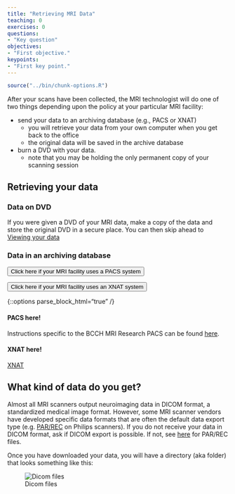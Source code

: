 ```yaml
---
title: "Retrieving MRI Data"
teaching: 0
exercises: 0
questions:
- "Key question"
objectives:
- "First objective."
keypoints:
- "First key point."
---
```


```r
source("../bin/chunk-options.R")
```
After your scans have been collected, the MRI technologist will do one of two things depending upon the policy at your particular MRI facility: 

- send your data to an archiving database (e.g., PACS or XNAT)
  - you will retrieve your data from your own computer when you get back to the office 
  - the original data will be saved in the archive database
- burn a DVD with your data. 
  - note that you may be holding the only permanent copy of your scanning session

## Retrieving your data<a name="retrieve"></a>

### Data on DVD

If you were given a DVD of your MRI data, make a copy of the data and store the original DVD in a secure place. You can then skip ahead to [Viewing your data](#view)

### Data in an archiving database

<button onclick="PACS()">Click here if your MRI facility uses a PACS system</button> <button onclick="XNAT()">Click here if your MRI facility uses an XNAT system</button>

{::options parse_block_html="true" /}

<div id="PACS">
#### PACS here!
Instructions specific to the BCCH MRI Research PACS can be found [here]({{ _extras }}/bcchr-pacs/).
</div>

<div id="XNAT">
#### XNAT here!
[XNAT](https://wiki.xnat.org/documentation/how-to-use-xnat/how-to-download-image-data-from-xnat-projects)
</div>

<script>
function PACS() {
    var x = document.getElementById('PACS');
    if (x.style.display === 'none') {
        x.style.display = 'none';
    } else {
        x.style.display = 'block';
    }
}

function XNAT() {
    var x = document.getElementById('XNAT');
    if (x.style.display === 'none') {
        x.style.display = 'none';
    } else {
        x.style.display = 'block';
    }
}
</script>



## What kind of data do you get?

Almost all MRI scanners output neuroimaging data in DICOM format, a standardized medical image format. However, some MRI scanner vendors have developed specific data formats that are often the default data export type (e.g. [PAR/REC]({{ _extras }}/parrec/) on Philips scanners). If you do not receive your data in DICOM format, ask if DICOM export is possible. If not, see [here]({{ _extras }}/parrec/) for PAR/REC files.

Once you have downloaded your data, you will have a directory (aka folder) that looks something like this:

![Dicom files](../fig/dicoms.png)







